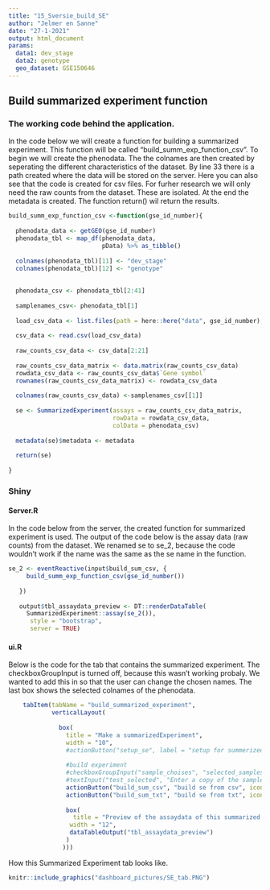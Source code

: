 ```yaml
---
title: "15_Sversie_build_SE"
author: "Jelmer en Sanne"
date: "27-1-2021"
output: html_document
params:
  data1: dev_stage
  data2: genotype
  geo_dataset: GSE150646
---
```





## Build summarized experiment function
### The working code behind the application. 

In the code below we will create a function for building a summarized experiment. This function will be called "build_summ_exp_function_csv". To begin we will create the phenodata. The the colnames are then created by seperating the different characteristics of the dataset. By line 33 there is a path created where the data will be stored on the server. Here you can also see that the code is created for csv files. For furher research we will only need the raw counts from the dataset. These are isolated. At the end the metadata is created. The function return() wil return the results. 


```r
build_summ_exp_function_csv <-function(gse_id_number){
  
  phenodata_data <- getGEO(gse_id_number) 
  phenodata_tbl <- map_df(phenodata_data,
                          pData) %>% as_tibble()
  
  colnames(phenodata_tbl)[11] <- "dev_stage"
  colnames(phenodata_tbl)[12] <- "genotype"
  
  
  phenodata_csv <- phenodata_tbl[2:41]
  
  samplenames_csv<- phenodata_tbl[1]
  
  load_csv_data <- list.files(path = here::here("data", gse_id_number), full.names = TRUE, pattern = ".csv")
  
  csv_data <- read.csv(load_csv_data)
  
  raw_counts_csv_data <- csv_data[2:21]
  
  raw_counts_csv_data_matrix <- data.matrix(raw_counts_csv_data)
  rowdata_csv_data <- raw_counts_csv_data$`Gene symbol`
  rownames(raw_counts_csv_data_matrix) <- rowdata_csv_data
  
  colnames(raw_counts_csv_data) <-samplenames_csv[[1]]
  
  se <- SummarizedExperiment(assays = raw_counts_csv_data_matrix,
                             rowData = rowdata_csv_data,
                             colData = phenodata_csv)
  
  metadata(se)$metadata <- metadata 
  
  return(se)
  
}
```

### Shiny
#### Server.R 

In the code below from the server, the created function for summarized experiment is used. The output of the code below is the assay data (raw counts) from the dataset. We renamed se to se_2, because the code wouldn't work if the name was the same as the se name in the function. 
```r
se_2 <- eventReactive(input$build_sum_csv, {
     build_summ_exp_function_csv(gse_id_number())
      
   })
  
   output$tbl_assaydata_preview <- DT::renderDataTable(
     SummarizedExperiment::assay(se_2()),
      style = "bootstrap",
      server = TRUE)
``` 


#### ui.R

Below is the code for the tab that contains the summarized experiment. The checkboxGroupInput is turned off, because this wasn't working probaly. We wanted to add this in so that the user can change the chosen names. 
The last box shows the selected colnames of the phenodata. 

```r
    tabItem(tabName = "build_summarized_experiment",
            verticalLayout(   
              
              box(
                title = "Make a summarizedExperiment",
                width = "10",
                #actionButton("setup_se", label = "setup for summerizedExperiment", icon("download", lib = "font-awesome")),
                
                #build experiment
                #checkboxGroupInput("sample_choises", "selected_samples"),
                #textInput("test_selected", "Enter a copy of the sample_choises you want to test."),
                actionButton("build_sum_csv", "build se from csv", icon = icon("wrench", lib = "font-awesome")),
                actionButton("build_sum_txt", "build se from txt", icon = icon("wrench", lib = "font-awesome")),
                
                box(
                  title = "Preview of the assaydata of this summarized experiment",
                 width = "12",
                 dataTableOutput("tbl_assaydata_preview")
                )
               )))
```

How this Summarized Experiment tab looks like.
```r
knitr::include_graphics("dashboard_pictures/SE_tab.PNG")
```


